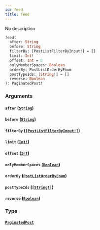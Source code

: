 ```yaml
---
id: feed
title: feed
---
```


No description

```graphql
feed(
  after: String
  before: String
  filterBy: [PostListFilterByInput!] = []
  limit: Int!
  offset: Int = 0
  onlyMemberSpaces: Boolean
  orderBy: PostListOrderByEnum
  postTypeIds: [String!] = []
  reverse: Boolean
): PaginatedPost!

```

### Arguments

#### `after` ([`String`](/docs/graphql/scalars/string))

#### `before` ([`String`](/docs/graphql/scalars/string))

#### `filterBy` ([`[PostListFilterByInput!]`](/docs/graphql/inputs/post-list-filter-by-input))

#### `limit` ([`Int!`](/docs/graphql/scalars/int))

#### `offset` ([`Int`](/docs/graphql/scalars/int))

#### `onlyMemberSpaces` ([`Boolean`](/docs/graphql/scalars/boolean))

#### `orderBy` ([`PostListOrderByEnum`](/docs/graphql/enums/post-list-order-by-enum))

#### `postTypeIds` ([`[String!]`](/docs/graphql/scalars/string))

#### `reverse` ([`Boolean`](/docs/graphql/scalars/boolean))

### Type

#### [`PaginatedPost`](/docs/graphql/objects/paginated-post)
